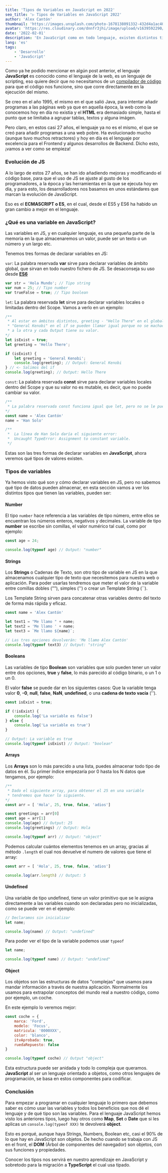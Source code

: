 ```yaml
---
title: 'Tipos de Variables en JavaScript en 2022'
seo_title: '▷ Tipos de Variables en JavaScript 2022'
author: 'Alex Cantón'
thumbnail: 'https://images.unsplash.com/photo-1678138091332-432d4a1ac407?q=80&w=3270&auto=format&fit=crop&ixlib=rb-4.1.0&ixid=M3wxMjA3fDB8MHxwaG90by1wYWdlfHx8fGVufDB8fHx8fA%3D%3D'
avatar: 'https://res.cloudinary.com/dnnfr3jhi/image/upload/v1639592290/Blog/alex_r0u07u.webp'
date: '2022-02-01'
description: 'En JavaScript como en todo lenguaje, existen distintos tipos de variables. String para los textos, number para los números, boolean para los valores verdaderos y falsos... y un largo etc. Aprende todos los tipos de variables que hay en JavaScript con Alex Cantón.'
lang: 'es'
tags:
    - 'Desarrollo'
    - 'JavaScript'
---
```


Como ya he podido mencionar en algún post anterior, el lenguaje **JavaScript** es conocido como el lenguaje de la web, es un lenguaje de scripting, eso quiere decir que no necesitamos de un [compilador de código](https://es.ryte.com/wiki/Compilador) para que el código nos funcione, sino que corre directamente en la ejecución del mismo.

Se creo en el año 1995, el mismo en el que salió Java, para intentar añadir programas a las páginas web ya que en aquella época, la web como la conocemos hoy en día no existia y el **HTML** era demasiado simple, hasta el punto que se limitaba a agrupar tablas, textos y alguna imágen.

Pero claro, en estos casi 27 años, el lenguaje ya no es el mismo, el que se creó para añadir programas a una web pobre. Ha evolucionado mucho (aunque tuvo muchos retractores) y hoy en día es el lenguaje por excelencia para el Frontend y algunos desarrollos de Backend. Dicho esto, ¡vamos a ver como se empieza!

### Evolución de JS

A lo largo de estos 27 años, se han ido añadiendo mejoras y modificando el código base, para que el uso de JS se ajuste al gusto de los programadores, a la época y las herramientas en la que se ejecuta hoy en día, y para esto, los desarrolladores nos basamos en unos estándares que marcan la evolución de JavaScript.

Eso es el **ECMASCRIPT o ES**, en el cual, desde el ES5 y ES6 ha habido un gran cambio a mejor en el lenguaje.

### ¿Qué es una variable en JavaScript?

Las variables en JS, y en cualquier lenguaje, es una pequeña parte de la memoria en la que almacenaremos un valor, puede ser un texto o un número y un largo etc.

Tenemos tres formas de declarar variables en JS:

`var`: La palabra reservada **var** sirve para declarar variables de ámbito global, que sirvan en todo nuestro fichero de JS. Se desaconseja su uso desde **[ES6](https://www.w3schools.com/js/js_es6.asp)**

```js
var str = 'Hola Mundo'; // Tipo string
var num = 25; // Tipo number
var trueFalse = true; // Tipo boolean
```

`let`: La palabra reservada **let** sirve para declarar variables locales o limitadas dentro del Scope. Vamos a verlo en un ejemplo:

```js
/**
 * Al estar en ámbitos distintos, greeting - "Hello There" en el global y greeting - 
 * "General Kenobi" en el if se pueden llamar igual porque no se machaca la una 
 * a la otra y cada Output tiene su valor.
*/
let isExist = true;
let greeting = 'Hello There';

if (isExist) {
    let greeting = 'General Kenobi';
    console.log(greeting); // Output: General Kenobi
} // <- Salimos del if
console.log(greeting); // Output: Hello There

```

`const`: La palabra reservada **const** sirve para declarar variables locales dentro del Scope y que su valor no es mutable, es decir, que no puede cambiar su valor.

```js
/**
 * La palabra reservada const funciona igual que let, pero no se le puede cambiar el valor.
*/
const name = 'Alex Cantón'
name = 'Han Solo'

/**
 *  La línea de Han Solo daría el siguiente error: 
 *  Uncaught TypeError: Assignment to constant variable.
 */

```

Estas son las tres formas de declarar variables en **JavaScript**, ahora veremos qué tipos de valores existen.

### Tipos de variables

Ya hemos visto qué son y cómo declarar variables en JS, pero no sabemos qué tipo de datos pueden almacenar, en esta sección vamos a ver los distintos tipos que tienen las variables, pueden ser:

#### Number

El tipo `number` hace referencia a las variables de tipo número, entre ellos se encuentran los números enteros, negativos y decimales. La variable de tipo **number** se escribe sin comillas, el valor numérico tal cual, como por ejemplo:
```js
const age = 24;

console.log(typeof age) // Output: "number"
```

#### Strings

Los **Strings** o Cadenas de Texto, son otro tipo de variable en JS en la que almacenamos cualquier tipo de texto que necesitemos para nuestra web o aplicación. Para poder usarlas tendremos que meter el valor de la variable entre comillas dobles (""), simples ('') o crear un Template String (``).

Los Template String sirven para concatenar otras variables dentro del texto de forma más rápida y eficaz.

```js
const name = 'Alex Cantón'

let text1 = "Me llamo " + name;
let text2 = 'Me llamo ' + name;
let text3 = `Me llamo ${name}`;

// Las tres opciones devolverán: 'Me llamo Alex Cantón'
console.log(typeof text3) // Output: "string"
```

#### Booleans

Las variables de tipo **Boolean** son variables que solo pueden tener un valor entre dos opciones, **true** y **false**, lo más parecido al código binario, o un 1 o un 0.

El valor **false** se puede dar en los siguientes casos: Que la variable tenga valor **0**, **-0**, **null**, **false**, **NaN**, **undefined**, o una **cadena de texto vacía** ('').

```js
const isExist = true;

if (!isExist) {
    console.log('La variable es false')
} else {
    console.log('La variable es true')
}

// Output: La variable es true
console.log(typeof isExist) // Output: "boolean"
```

#### Arrays

Los **Arrays** son lo más parecido a una lista, puedes almacenar todo tipo de datos en él. Su primer índice empezaría por 0 hasta los N datos que tengamos, por ejemplo:

```js
/**
 * Dado el siguiente array, para obtener el 25 en una variable
 * tendremos que hacer lo siguiente.
*/
const arr = [ 'Hola', 25, true, false, 'adios']

const greetings = arr[0]
const age = arr[1]
console.log(age) // Output: 25
console.log(greetings) // Output: Hola

console.log(typeof arr) // Output: "object"
```

Podemos calcular cuántos elementos tenemos en un array, gracias al método `.length` el cual nos devuelve el numero de valores que tiene el array:

```js
const arr = [ 'Hola', 25, true, false, 'adios']

console.log(arr.length) // Output: 5
```

#### Undefined

Una variable de tipo undefined, tiene un valor primitivo que se le asigna directamente a las variables cuando son declaradas pero no inicializadas, como se puede ver en el ejemplo:

```js
// Declaramos sin inicializar
let name;

console.log(name) // Output: "undefined"
```

Para poder ver el tipo de la variable podemos usar `typeof`

```js
let name;

console.log(typeof name) // Output: "undefined"
```

#### Object

Los objetos son las estructuras de datos "complejas" que usamos para mandar información a través de nuestra aplicación. Normalmente los usamos para extrapolar conceptos del mundo real a nuestro código, como por ejemplo, un coche.

En este ejemplo lo veremos mejor:

```js
const coche = {
    marca: 'Ford',
    modelo: 'Focus',
    matricula: '0000XXX',
    color: 'blanco',
    itvAprobada: true,
    ruedaRepuesto: false
}

console.log(typeof coche) // Output "object"
```

Esta estructura puede ser anidada y todo lo compleja que queramos. **JavaScript** al ser un lenguaje orientado a objetos, como otros lenguajes de programación, se basa en estos componentes para codificar.

### Conclusión

Para empezar a programar en cualquier lenguaje lo primero que debemos saber es cómo usar las variables y todos los beneficios que nos dé el lenguaje y de qué tipo son las variables. Para el lenguaje JavaScript hemos visto los anteriores tipos, luego hay otros como **Map**, **Set** o **Date** que si les aplicas un `console.log(typeof XXX)` te devolverá **object**.

Esto es porqué, aunque haya Strings, Numbers, Boolean etc, casi el 90% de lo que hay en JavaScript son objetos. De hecho cuando se trabaja con JS en el front, el **DOM** (Árbol de componentes del navegador) son objetos, con sus funciones y propiedades.

Conocer los tipos nos servirá en nuestro aprendizaje en JavaScript y sobretodo para la migración a **TypeScript** el cual usa tipado.
